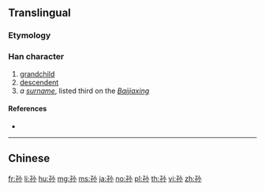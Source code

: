{{character info/new}}
{{also|孫}}
==Translingual==

===Etymology===
{{Han simp|孫|f=系|t=小}}

===Han character===
{{Han char|rn=39|rad=子|as=03|sn=6|four=|canj=NDF|ids=⿰子小}}

# [[grandchild]]
# [[descendent]]
# ''a [[surname]]'', listed third on the ''[[:w:Baijiaxing|Baijiaxing]]''

====References====
* {{Han ref|kx=0278.041|hdz=21010.010|uh=5B59|ud=23385}}

----

==Chinese==
{{zh-see|孫}}

[[fr:孙]]
[[li:孙]]
[[hu:孙]]
[[mg:孙]]
[[ms:孙]]
[[ja:孙]]
[[no:孙]]
[[pl:孙]]
[[th:孙]]
[[vi:孙]]
[[zh:孙]]